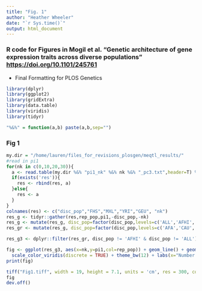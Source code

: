 ```yaml
---
title: "Fig. 1"
author: "Heather Wheeler"
date: "`r Sys.time()`"
output: html_document
---
```


### R code for Figures in Mogil et al. "Genetic architecture of gene expression traits across diverse populations" <https://doi.org/10.1101/245761>
- Final Formatting for PLOS Genetics

```r
library(dplyr)
library(ggplot2)
library(gridExtra)
library(data.table)
library(viridis)
library(tidyr)

"%&%" = function(a,b) paste(a,b,sep="")
```

### Fig 1
```r
my.dir = "/home/lauren/files_for_revisions_plosgen/meqtl_results/"
#read in pi1
for(nk in c(0,10,20,30)){
  a <- read.table(my.dir %&% "pi1_nk" %&% nk %&% "_pc3.txt",header=T) %>% dplyr::mutate(nk=nk)
  if(exists('res')){
    res <- rbind(res, a)
  }else{
    res <- a
  }
}
colnames(res) <- c("disc_pop","FHS","MXL","YRI","GEU", "nk")
res_g <- tidyr::gather(res,rep_pop,pi1,-disc_pop,-nk)
res_g <- mutate(res_g, disc_pop=factor(disc_pop,levels=c('ALL','AFHI','HIS','CAU','AFA')))
res_gr <- mutate(res_g, disc_pop=factor(disc_pop,levels=c('AFA','CAU','HIS','AFHI','ALL')))

res_g3 <- dplyr::filter(res_gr, disc_pop != 'AFHI' & disc_pop != 'ALL')

fig <- ggplot(res_g3, aes(x=nk,y=pi1,col=rep_pop)) + geom_line() + geom_point() + facet_wrap(~disc_pop) +
  scale_color_viridis(discrete = TRUE) + theme_bw(12) + labs(x="Number of Peer Factors",y=expression(pi[1]),col="Replication\nPopulation")
print(fig)

tiff("Fig1.tiff", width = 19, height = 7.1, units = 'cm', res = 300, compression = 'lzw')
fig
dev.off()
```